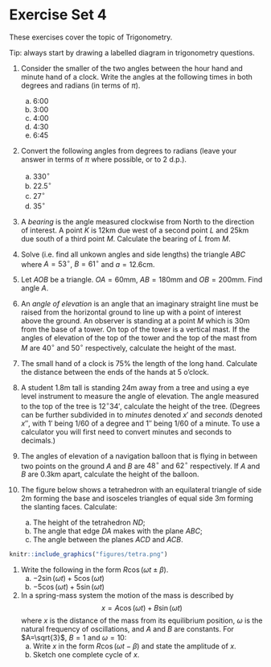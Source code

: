 # Exercise Set 4 {-}

These exercises cover the topic of Trigonometry.

Tip: always start by drawing a labelled diagram in trigonometry questions.

1. Consider the smaller of the two angles between the hour hand and minute hand of a clock. Write the angles at the following times in both degrees and radians (in terms of $\pi$).
    a. 6:00
    a. 3:00
    a. 4:00
    a. 4:30
    a. 6:45

1. Convert the following angles from degrees to radians (leave your answer in terms of $\pi$ where possible, or to 2 d.p.).
    a. $330^\circ$
    a. $22.5^\circ$
    a. $27^\circ$
    a. $35^\circ$

1. A *bearing* is the angle measured clockwise from North to the direction of interest.
A point $K$ is 12km due west of a second point $L$ and 25km due south of a third point $M$. Calculate the bearing of $L$ from $M$.

1.  Solve (i.e. find all unkown angles and side lengths) the triangle $ABC$ where $A = 53^\circ$, $B = 61^\circ$ and $a = 12.6$cm.

1.  Let $AOB$ be a triangle. $OA = 60$mm, $AB = 180$mm and $OB = 200$mm. Find angle $A$.

1. An *angle of elevation* is an angle that an imaginary straight line must be raised from the horizontal ground to line up with a point of interest above the ground.
An observer is standing at a point $M$ which is $30$m from the base of a tower. On top of the tower is a vertical mast. If the angles of elevation of the top of the tower and the top of the mast from $M$ are $40^\circ$ and $50^\circ$ respectively, calculate the height of the mast.

1. The small hand of a clock is 75% the length of the long hand. Calculate the distance between the ends of the hands at 5 o'clock.

1. A student $1.8$m tall is standing $24$m away from a tree and using a eye level instrument to measure the angle of elevation. The angle measured to the top of the tree is $12^\circ 34'$, calculate the height of the tree. (Degrees can be further subdivided in to *minutes* denoted $x'$ and *seconds* denoted $x''$, with $1'$ being $1/60$ of a degree and $1''$ being $1/60$ of a minute. To use a calculator you will first need to convert minutes and seconds to decimals.)

1.  The angles of elevation of a navigation balloon that is flying in between two points on the ground $A$ and $B$ are $48^\circ$ and $62^\circ$ respectively. If $A$ and $B$ are $0.3$km apart, calculate the height of the balloon. 

1.  The figure below shows a tetrahedron with an equilateral triangle of side 2m forming the base and isosceles triangles of equal side 3m forming the slanting 
faces. Calculate:

    a. The height of the tetrahedron $ND$;
    b. The angle that edge $DA$ makes with the plane $ABC$;
    c. The angle between the planes $ACD$ and $ACB$.

```r
knitr::include_graphics("figures/tetra.png")
```


1. Write the following in the form $R\cos(\omega t\pm \beta)$.
    a. $-2\sin(\omega t) + 5\cos(\omega t)$
    a. $-5\cos(\omega t) + 5 \sin(\omega t)$

1. In a spring-mass system the motion of the mass is described by
$$x=A\cos(\omega t)+B\sin(\omega t)$$
where $x$ is the distance of the mass from its equilibrium position, $\omega$ is the natural frequency of oscillations, and $A$ and $B$ are constants. For $A=\sqrt{3}$, $B=1$ and $\omega=10$:
    a. Write $x$ in the form $R\cos(\omega t-\beta)$ and state the amplitude of $x$.
    a. Sketch one complete cycle of $x$.
